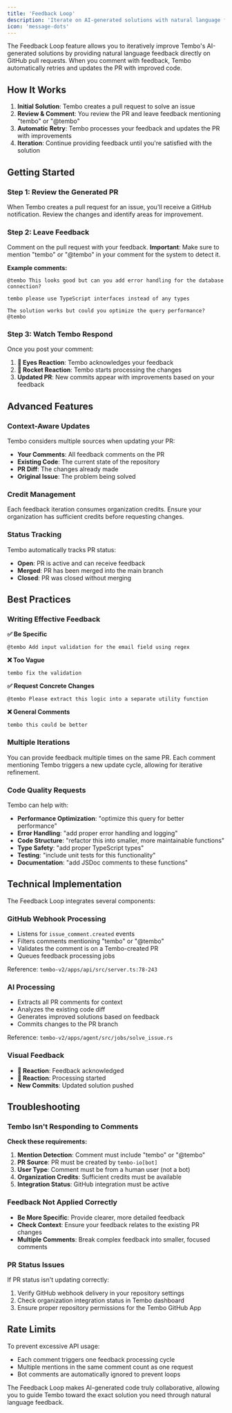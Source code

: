 ```yaml
---
title: 'Feedback Loop'
description: 'Iterate on AI-generated solutions with natural language feedback'
icon: 'message-dots'
---
```


The Feedback Loop feature allows you to iteratively improve Tembo's AI-generated solutions by providing natural language feedback directly on GitHub pull requests. When you comment with feedback, Tembo automatically retries and updates the PR with improved code.

## How It Works

1. **Initial Solution**: Tembo creates a pull request to solve an issue
2. **Review & Comment**: You review the PR and leave feedback mentioning "tembo" or "@tembo"
3. **Automatic Retry**: Tembo processes your feedback and updates the PR with improvements
4. **Iteration**: Continue providing feedback until you're satisfied with the solution

## Getting Started

### Step 1: Review the Generated PR

When Tembo creates a pull request for an issue, you'll receive a GitHub notification. Review the changes and identify areas for improvement.

### Step 2: Leave Feedback

Comment on the pull request with your feedback. **Important**: Make sure to mention "tembo" or "@tembo" in your comment for the system to detect it.

**Example comments:**

```
@tembo This looks good but can you add error handling for the database connection?
```

```
tembo please use TypeScript interfaces instead of any types
```

```
The solution works but could you optimize the query performance? @tembo
```

### Step 3: Watch Tembo Respond

Once you post your comment:

1. **👀 Eyes Reaction**: Tembo acknowledges your feedback
2. **🚀 Rocket Reaction**: Tembo starts processing the changes  
3. **Updated PR**: New commits appear with improvements based on your feedback

## Advanced Features

### Context-Aware Updates

Tembo considers multiple sources when updating your PR:

- **Your Comments**: All feedback comments on the PR
- **Existing Code**: The current state of the repository
- **PR Diff**: The changes already made
- **Original Issue**: The problem being solved

### Credit Management

Each feedback iteration consumes organization credits. Ensure your organization has sufficient credits before requesting changes.

### Status Tracking

Tembo automatically tracks PR status:

- **Open**: PR is active and can receive feedback
- **Merged**: PR has been merged into the main branch
- **Closed**: PR was closed without merging

## Best Practices

### Writing Effective Feedback

**✅ Be Specific**
```
@tembo Add input validation for the email field using regex
```

**❌ Too Vague**
```
tembo fix the validation
```

**✅ Request Concrete Changes**
```
@tembo Please extract this logic into a separate utility function
```

**❌ General Comments**
```
tembo this could be better
```

### Multiple Iterations

You can provide feedback multiple times on the same PR. Each comment mentioning Tembo triggers a new update cycle, allowing for iterative refinement.

### Code Quality Requests

Tembo can help with:

- **Performance Optimization**: "optimize this query for better performance"
- **Error Handling**: "add proper error handling and logging"  
- **Code Structure**: "refactor this into smaller, more maintainable functions"
- **Type Safety**: "add proper TypeScript types"
- **Testing**: "include unit tests for this functionality"
- **Documentation**: "add JSDoc comments to these functions"

## Technical Implementation

The Feedback Loop integrates several components:

### GitHub Webhook Processing
- Listens for `issue_comment.created` events
- Filters comments mentioning "tembo" or "@tembo"
- Validates the comment is on a Tembo-created PR
- Queues feedback processing jobs

Reference: `tembo-v2/apps/api/src/server.ts:78-243`

### AI Processing
- Extracts all PR comments for context
- Analyzes the existing code diff
- Generates improved solutions based on feedback
- Commits changes to the PR branch

Reference: `tembo-v2/apps/agent/src/jobs/solve_issue.rs`

### Visual Feedback
- **👀 Reaction**: Feedback acknowledged
- **🚀 Reaction**: Processing started
- **New Commits**: Updated solution pushed

## Troubleshooting

### Tembo Isn't Responding to Comments

**Check these requirements:**

1. **Mention Detection**: Comment must include "tembo" or "@tembo"
2. **PR Source**: PR must be created by `tembo-io[bot]`
3. **User Type**: Comment must be from a human user (not a bot)
4. **Organization Credits**: Sufficient credits must be available
5. **Integration Status**: GitHub integration must be active

### Feedback Not Applied Correctly

- **Be More Specific**: Provide clearer, more detailed feedback
- **Check Context**: Ensure your feedback relates to the existing PR changes
- **Multiple Comments**: Break complex feedback into smaller, focused comments

### PR Status Issues

If PR status isn't updating correctly:

1. Verify GitHub webhook delivery in your repository settings
2. Check organization integration status in Tembo dashboard
3. Ensure proper repository permissions for the Tembo GitHub App

## Rate Limits

To prevent excessive API usage:

- Each comment triggers one feedback processing cycle
- Multiple mentions in the same comment count as one request
- Bot comments are automatically ignored to prevent loops

The Feedback Loop makes AI-generated code truly collaborative, allowing you to guide Tembo toward the exact solution you need through natural language feedback.
